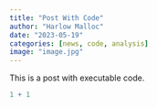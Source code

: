```yaml
---
title: "Post With Code"
author: "Harlow Malloc"
date: "2023-05-19"
categories: [news, code, analysis]
image: "image.jpg"
---
```


This is a post with executable code.

```r
1 + 1
```
